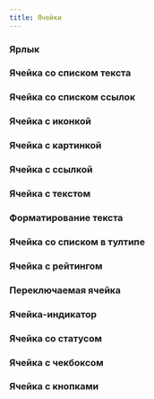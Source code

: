 ```yaml
---
title: Ячейки
---
```


### Ярлык
<Sandbox height="m" projectId="uxcomponents_cells_badge" />

### Ячейка со списком текста
<Sandbox height="m" projectId="uxcomponents_cells_list_text" />

### Ячейка со списком ссылок
<Sandbox height="m" projectId="uxcomponents_cells_list_link" />

### Ячейка с иконкой
<Sandbox height="m" projectId="uxcomponents_cells_icon"/>

### Ячейка с картинкой
<Sandbox height="m" projectId="uxcomponents_cells_image" />

### Ячейка с ссылкой
<Sandbox height="m" projectId="uxcomponents_cells_link" />

### Ячейка с текстом
<Sandbox height="m" projectId="uxcomponents_cells_text" />

### Форматирование текста
<Sandbox height="m" projectId="uxcomponents_cells_formatting" />

### Ячейка со списком в тултипе
<Sandbox height="m" projectId="uxcomponents_cells_list_in_tooltip" />

### Ячейка с рейтингом
<Sandbox height="m" projectId="uxcomponents_cells_rating" />

### Переключаемая ячейка
<Sandbox height="m" projectId="uxcomponents_cells_switch" />

### Ячейка-индикатор
<Sandbox height="m" projectId="uxcomponents_cells_progress" />

### Ячейка со статусом
<Sandbox height="m" projectId="uxcomponents_cells_status" />

### Ячейка с чекбоксом
<Sandbox height="m" projectId="uxcomponents_cells_checkbox" />

### Ячейка с кнопками
<Sandbox height="m" projectId="uxcomponents_cells_toolbar" />
